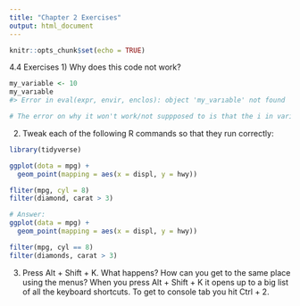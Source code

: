 ```yaml
---
title: "Chapter 2 Exercises"
output: html_document
---
```


```r
knitr::opts_chunk$set(echo = TRUE)
```

4.4 Exercises
1) Why does this code not work?
```r
my_variable <- 10
my_varıable
#> Error in eval(expr, envir, enclos): object 'my_varıable' not found

# The error on why it won't work/not suppposed to is that the i in variable is different.
```

2) Tweak each of the following R commands so that they run correctly:
```r
library(tidyverse)

ggplot(dota = mpg) + 
  geom_point(mapping = aes(x = displ, y = hwy))

fliter(mpg, cyl = 8)
filter(diamond, carat > 3)
```

```r
# Answer:
ggplot(data = mpg) +
  geom_point(mapping = aes(x = displ, y = hwy))

filter(mpg, cyl == 8)
filter(diamonds, carat > 3)
```

3) Press Alt + Shift + K. What happens? How can you get to the same place using the menus?
When you press Alt + Shift + K it opens up to a big list of all the keyboard shortcuts. To get to console tab you hit Ctrl + 2.